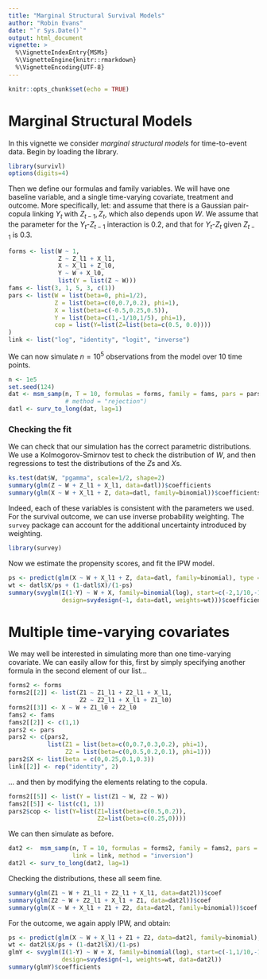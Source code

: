```yaml
---
title: "Marginal Structural Survival Models"
author: "Robin Evans"
date: "`r Sys.Date()`"
output: html_document
vignette: >
  %\VignetteIndexEntry{MSMs}
  %\VignetteEngine{knitr::rmarkdown}
  %\VignetteEncoding{UTF-8}
---
```


```r
knitr::opts_chunk$set(echo = TRUE)
```

# Marginal Structural Models

In this vignette we consider _marginal structural models_ for time-to-event 
data.  Begin by loading the library.
```r
library(survivl)
options(digits=4)
```

Then we define our formulas and family variables.  We will have one baseline
variable, and a single time-varying covariate, treatment and outcome.  More 
specifically, let:
\begin{align*}
W &\sim \operatorname{Gamma}(1/2, \, 2)  \\
Z_t \mid \overline{Z}_{t-1}, \overline{X}_{t-1} &\sim N(0.7 Z_{t-1} + 0.2 X_{t-1}, \, 1)\\
X_t \mid \overline{Z}_{t}, \overline{X}_{t-1} &\sim \operatorname{Bernoulli}(\operatorname{expit}(0.5 X_{t-1} + 0.25 Z_t))\\ 
P(Y_t = 1 \mid do(\overline{X}_{t}), W) &= \exp\{ - X_t + W/10\},
\end{align*}
and assume that there is a Gaussian pair-copula linking $Y_t$ with $Z_{t-1},Z_t$,
which also depends upon $W$.  We assume that the parameter for the $Y_t$-$Z_{t-1}$
interaction is 0.2, and that for $Y_t$-$Z_{t}$ given $Z_{t-1}$ is 0.3.

```r
forms <- list(W ~ 1,
              Z ~ Z_l1 + X_l1,
              X ~ X_l1 + Z_l0,
              Y ~ W + X_l0,
              list(Y = list(Z ~ W)))
fams <- list(3, 1, 5, 3, c(1))
pars <- list(W = list(beta=0, phi=1/2),
             Z = list(beta=c(0,0.7,0.2), phi=1),
             X = list(beta=c(-0.5,0.25,0.5)), 
             Y = list(beta=c(1,-1/10,1/5), phi=1),
             cop = list(Y=list(Z=list(beta=c(0.5, 0.0))))
)
link <- list("log", "identity", "logit", "inverse")
```
We can now simulate $n=10^5$ observations from the model over 10 time points.
```r
n <- 1e5
set.seed(124)
dat <- msm_samp(n, T = 10, formulas = forms, family = fams, pars = pars, link=link) 
                # method = "rejection")
datl <- surv_to_long(dat, lag=1)
```
### Checking the fit

We can check that our simulation has the correct parametric distributions.  We
use a Kolmogorov-Smirnov test to check the distribution of $W$, and then 
regressions to test the distributions of the $Z$s and $X$s.

```r
ks.test(dat$W, "pgamma", scale=1/2, shape=2)
summary(glm(Z ~ W + Z_l1 + X_l1, data=datl))$coefficients
summary(glm(X ~ W + X_l1 + Z, data=datl, family=binomial))$coefficients
```
Indeed, each of these variables is consistent with the parameters we used.  For
the survival outcome, we can use inverse probability weighting.  The `survey` 
package can account for the additional uncertainty introduced by weighting.
```r
library(survey)
```
Now we estimate the propensity scores, and fit the IPW model.
```r
ps <- predict(glm(X ~ W + X_l1 + Z, data=datl, family=binomial), type = "response")
wt <- datl$X/ps + (1-datl$X)/(1-ps)
summary(svyglm(I(1-Y) ~ W + X, family=binomial(log), start=c(-2,1/10,-1/5), 
               design=svydesign(~1, data=datl, weights=wt)))$coefficients
```

# Multiple time-varying covariates

We may well be interested in simulating more than one time-varying covariate. We
can easily allow for this, first by simply specifying another formula in the 
second element of our list...

```r
forms2 <- forms
forms2[[2]] <- list(Z1 ~ Z1_l1 + Z2_l1 + X_l1, 
                    Z2 ~ Z2_l1 + X_l1 + Z1_l0)
forms2[[3]] <- X ~ W + Z1_l0 + Z2_l0
fams2 <- fams
fams2[[2]] <- c(1,1)
pars2 <- pars
pars2 <- c(pars2,
           list(Z1 = list(beta=c(0,0.7,0.3,0.2), phi=1),
                Z2 = list(beta=c(0,0.5,0.2,0.1), phi=1)))
pars2$X <- list(beta = c(0,0.25,0.1,0.3))
link[[2]] <- rep("identity", 2)
```
... and then by modifying the elements relating to the copula.
```r
forms2[[5]] <- list(Y = list(Z1 ~ W, Z2 ~ W))
fams2[[5]] <- list(c(1, 1))
pars2$cop <- list(Y=list(Z1=list(beta=c(0.5,0.2)),
                         Z2=list(beta=c(0.25,0))))
```
We can then simulate as before.
```r
dat2 <-  msm_samp(n, T = 10, formulas = forms2, family = fams2, pars = pars2, 
                  link = link, method = "inversion")
dat2l <- surv_to_long(dat2, lag=1)
```

Checking the distributions, these all seem fine.
```r
summary(glm(Z1 ~ W + Z1_l1 + Z2_l1 + X_l1, data=dat2l))$coef
summary(glm(Z2 ~ W + Z2_l1 + X_l1 + Z1, data=dat2l))$coef
summary(glm(X ~ W + X_l1 + Z1 + Z2, data=dat2l, family=binomial))$coef
```

For the outcome, we again apply IPW, and obtain:
```r
ps <- predict(glm(X ~ W + X_l1 + Z1 + Z2, data=dat2l, family=binomial), type="response")
wt <- dat2l$X/ps + (1-dat2l$X)/(1-ps)
glmY <- svyglm(I(1-Y) ~ W + X, family=binomial(log), start=c(-1,1/10,-1/5), 
               design=svydesign(~1, weights=wt, data=dat2l))
summary(glmY)$coefficients
```


